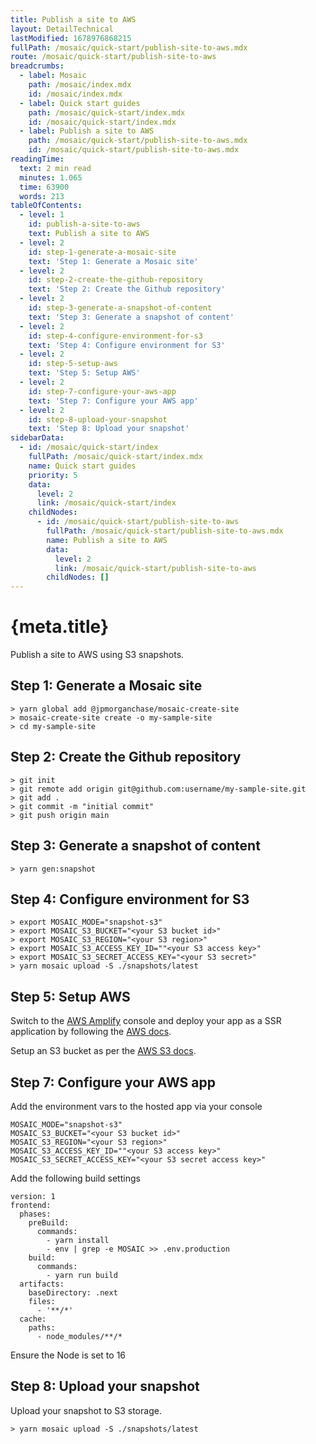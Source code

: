 ```yaml
---
title: Publish a site to AWS
layout: DetailTechnical
lastModified: 1678976868215
fullPath: /mosaic/quick-start/publish-site-to-aws.mdx
route: /mosaic/quick-start/publish-site-to-aws
breadcrumbs:
  - label: Mosaic
    path: /mosaic/index.mdx
    id: /mosaic/index.mdx
  - label: Quick start guides
    path: /mosaic/quick-start/index.mdx
    id: /mosaic/quick-start/index.mdx
  - label: Publish a site to AWS
    path: /mosaic/quick-start/publish-site-to-aws.mdx
    id: /mosaic/quick-start/publish-site-to-aws.mdx
readingTime:
  text: 2 min read
  minutes: 1.065
  time: 63900
  words: 213
tableOfContents:
  - level: 1
    id: publish-a-site-to-aws
    text: Publish a site to AWS
  - level: 2
    id: step-1-generate-a-mosaic-site
    text: 'Step 1: Generate a Mosaic site'
  - level: 2
    id: step-2-create-the-github-repository
    text: 'Step 2: Create the Github repository'
  - level: 2
    id: step-3-generate-a-snapshot-of-content
    text: 'Step 3: Generate a snapshot of content'
  - level: 2
    id: step-4-configure-environment-for-s3
    text: 'Step 4: Configure environment for S3'
  - level: 2
    id: step-5-setup-aws
    text: 'Step 5: Setup AWS'
  - level: 2
    id: step-7-configure-your-aws-app
    text: 'Step 7: Configure your AWS app'
  - level: 2
    id: step-8-upload-your-snapshot
    text: 'Step 8: Upload your snapshot'
sidebarData:
  - id: /mosaic/quick-start/index
    fullPath: /mosaic/quick-start/index.mdx
    name: Quick start guides
    priority: 5
    data:
      level: 2
      link: /mosaic/quick-start/index
    childNodes:
      - id: /mosaic/quick-start/publish-site-to-aws
        fullPath: /mosaic/quick-start/publish-site-to-aws.mdx
        name: Publish a site to AWS
        data:
          level: 2
          link: /mosaic/quick-start/publish-site-to-aws
        childNodes: []
---
```


# {meta.title}

Publish a site to AWS using S3 snapshots.

## Step 1: Generate a Mosaic site

```
> yarn global add @jpmorganchase/mosaic-create-site
> mosaic-create-site create -o my-sample-site
> cd my-sample-site
```

## Step 2: Create the Github repository

```
> git init
> git remote add origin git@github.com:username/my-sample-site.git
> git add .
> git commit -m "initial commit"
> git push origin main
```

## Step 3: Generate a snapshot of content

```
> yarn gen:snapshot
```

## Step 4: Configure environment for S3

```
> export MOSAIC_MODE="snapshot-s3"
> export MOSAIC_S3_BUCKET="<your S3 bucket id>"
> export MOSAIC_S3_REGION="<your S3 region>"
> export MOSAIC_S3_ACCESS_KEY_ID=""<your S3 access key>"
> export MOSAIC_S3_SECRET_ACCESS_KEY="<your S3 secret>"
> yarn mosaic upload -S ./snapshots/latest
```

## Step 5: Setup AWS

Switch to the [AWS Amplify](https://aws.amazon.com/amplify/hosting/) console and deploy your app as a SSR application by following the [AWS docs](https://docs.amplify.aws/guides/hosting/nextjs/q/platform/js/).

Setup an S3 bucket as per the [AWS S3 docs](https://docs.aws.amazon.com/AmazonS3/latest/userguide/GetStartedWithS3.html).

## Step 7: Configure your AWS app

Add the environment vars to the hosted app via your console

```
MOSAIC_MODE="snapshot-s3"
MOSAIC_S3_BUCKET="<your S3 bucket id>"
MOSAIC_S3_REGION="<your S3 region>"
MOSAIC_S3_ACCESS_KEY_ID=""<your S3 access key>"
MOSAIC_S3_SECRET_ACCESS_KEY="<your S3 secret access key>"
```

Add the following build settings

```
version: 1
frontend:
  phases:
    preBuild:
      commands:
        - yarn install
        - env | grep -e MOSAIC >> .env.production
    build:
      commands:
        - yarn run build
  artifacts:
    baseDirectory: .next
    files:
      - '**/*'
  cache:
    paths:
      - node_modules/**/*
```

Ensure the Node is set to 16

## Step 8: Upload your snapshot

Upload your snapshot to S3 storage.

```
> yarn mosaic upload -S ./snapshots/latest
```
